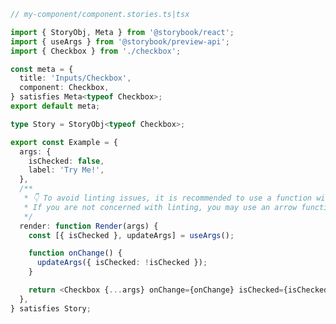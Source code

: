 ```ts
// my-component/component.stories.ts|tsx

import { StoryObj, Meta } from '@storybook/react';
import { useArgs } from '@storybook/preview-api';
import { Checkbox } from './checkbox';

const meta = {
  title: 'Inputs/Checkbox',
  component: Checkbox,
} satisfies Meta<typeof Checkbox>;
export default meta;

type Story = StoryObj<typeof Checkbox>;

export const Example = {
  args: {
    isChecked: false,
    label: 'Try Me!',
  },
  /**
   * 👇 To avoid linting issues, it is recommended to use a function with a capitalized name.
   * If you are not concerned with linting, you may use an arrow function.
   */
  render: function Render(args) {
    const [{ isChecked }, updateArgs] = useArgs();

    function onChange() {
      updateArgs({ isChecked: !isChecked });
    }

    return <Checkbox {...args} onChange={onChange} isChecked={isChecked} />;
  },
} satisfies Story;
```
